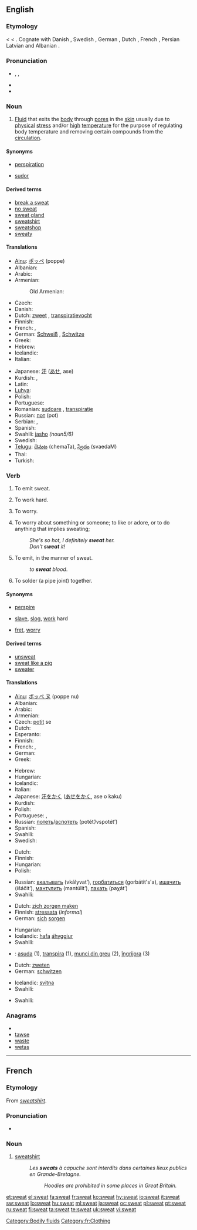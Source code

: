 {{wikipedia|dab=sweat (disambiguation)|sweat}}
{{also|sweats}}
==English==
{{wikipedia}}

===Etymology===
{{etyl|ang}} {{term|swat|swāt|lang=ang}} < {{proto|Germanic|swait-}} < {{proto|Indo-European|swoyd-|to sweat}}. Cognate with Danish {{term|sved|lang=da}}, Swedish {{term|svett|lang=sv}}, German {{term|Schweiß|lang=de}}, Dutch {{term|zweet|lang=nl}}, French {{term|sueur|lang=fr}}, Persian {{term|sc=fa-Arab|خوی|tr=xway|lang=fa}} Latvian {{term|sviedri|lang=lt}} and Albanian {{term|djersë|lang=sq}}.

===Pronunciation===
* {{enPR|swĕt}}, {{IPA|/swɛt/}}, {{SAMPA|/swEt/}}
* {{audio|en-us-sweat.ogg|Audio (US)}}
* {{rhymes|ɛt}}

===Noun===
{{en-noun|-}}

# {{physiology}} [[fluid|Fluid]] that exits the [[body]] through [[pore]]s in the [[skin]] usually due to [[physical]] [[stress]] and/or [[high]] [[temperature]] for the purpose of regulating body temperature and removing certain compounds from the [[circulation]].

====Synonyms====
* {{sense|fluid that exits the body through pores}} [[perspiration]]
* [[sudor]]

====Derived terms====
{{rel-top|terms derived from sweat (noun)}}
* [[break a sweat]]
* [[no sweat]]
* [[sweat gland]]
* [[sweatshirt]]
* [[sweatshop]]
* [[sweaty]]
{{rel-bottom}}

====Translations====
{{trans-top|fluid that exits the body through pores}}
* [[Ainu]]: [[ポッペ]] (poppe)
* Albanian: {{t-|sq|djersë|xs=Albanian}}
* Arabic: {{Arab|[[عرق]]}} {{IPAchar|(ʕáraq)}} {{m}}
* Armenian: {{t-|hy|քրտինք|tr=k’rtink’}}
*: Old Armenian: {{tø|xcl|քիրտն|tr=kʿirtn|sc=Armn|xs=Old Armenian}}
* Czech: {{t+|cs|pot|m}}
* Danish: {{t+|da|sved|c}}
* Dutch: [[zweet]] {{n}}, [[transpiratievocht]] {{n}}
* Finnish: {{t+|fi|hiki}}
* French: {{t+|fr|sueur|f}}, {{t+|fr|transpiration|f}}
* German: [[Schweiß]] {{m}}, [[Schwitze]] {{f}}
* Greek: {{t+|el|ιδρώτας|m|tr=iδrótas}}
* Hebrew: {{t-|he|זיעה|f|tr=zea}}
* Icelandic: {{t+|is|sviti|m}}
* Italian: {{t+|it|sudore|m}}
{{trans-mid}}
* Japanese: [[汗]] ([[あせ]], ase)
* Kurdish: {{ku-Arab|[[ئاره‌ق]]}}, {{ku-Arab|[[ئاره‌قه‌]]}}
* Latin: {{t+|la|sudor|m}}
* [[Luhya]]: {{tø|luy|lukesi}}
* Polish: {{t+|pl|pot|m}}
* Portuguese: {{t+|pt|suor|m}}
* Romanian: [[sudoare]] {{f}}, [[transpiraţie]] {{f}}
* Russian: [[пот]] (pot) {{m}}
* Serbian: {{t-|sr|znoj|m}}, {{t-|sr|pot|m}}
* Spanish: {{t+|es|sudor|m}}
* Swahili: [[jasho]] ''(noun5/6)''
* Swedish: {{t-|sv|svett|n}}
* [[Telugu]]: [[చెమట]] (chemaTa), [[స్వేదం]] (svaedaM)
* Thai: {{t+|th|เหงื่อ}}
* Turkish: {{t+|tr|ter}}
{{trans-bottom}}

===Verb===
{{en-verb}}

# {{intransitive}} To emit sweat.
# {{intransitive|informal}} To work hard.
# {{intransitive|informal}} To worry.
# {{transitive|idiom}} To worry about something or someone; to like or adore, or to do anything that implies sweating;
#: ''She's so hot, I definitely '''sweat''' her.''
#: ''Don't '''sweat''' it!''
# {{transitive}} To emit, in the manner of sweat.
#: ''to '''sweat''' blood''.
# {{intransitive|plumbing}} To solder (a pipe joint) together.

====Synonyms====
* {{sense|emit sweat}} [[perspire]]
* {{sense|work hard}} [[slave]], [[slog]], [[work]] hard
* {{sense|to worry}} [[fret]], [[worry]]

====Derived terms====
{{rel-top|terms derived from sweat (verb)}}
* [[unsweat]]
* [[sweat like a pig]]
* [[sweater]]
{{rel-bottom}}

====Translations====
{{trans-top|to emit sweat}}
* [[Ainu]]: [[ポッペ ヌ]] (poppe nu)
* Albanian: {{t-|sq|djersij|xs=Albanian}}
* Arabic: {{Arab|[[عرق]]}} {{IPAchar|(ʕáriqa)}}
* Armenian: {{t-|hy|քրտնել|tr=k'rtnel}}
* Czech: [[potit]] se
* Dutch: {{t+|nl|zweten}}
* Esperanto: {{t-|eo|ŝviti|xs=Esperanto}}
* Finnish: {{t-|fi|hikoilla}}
* French: {{t+|fr|transpirer}}, {{t+|fr|suer}}
* German: {{t+|de|schwitzen}}
* Greek: {{t+|el|ιδρώνω|tr=iδróno}}
{{trans-mid}}
* Hebrew: {{t-|he|הזיע|tr=hizía}}
* Hungarian: {{t|hu|izzad}}
* Icelandic: {{t+|is|svitna}}
* Italian: {{t+|it|sudare}}
* Japanese: [[汗をかく]] ([[あせをかく]], ase o kaku)
* Kurdish: {{ku-Arab|[[ئاره‌ق]]}}
* Polish: {{t+|pl|pocić się}}
* Portuguese: {{t+|pt|transpirar}}, {{t+|pt|suar}}
* Russian: [[потеть]]/[[вспотеть]] (potét’/vspotét’)
* Spanish: {{t-|es|sudar}}
* Swahili: {{t+|sw|jasho|xs=Swahili}}
* Swedish: {{t+|sv|svettas}}
{{trans-bottom}}

{{trans-top|informal: to work hard}}
<!--Note: add INFORMAL or SLANG terms to this table, where these exist-->
* Dutch: {{t+|nl|zwoegen}}
* Finnish: {{t+|fi|raataa}}
* Hungarian: {{t|hu|robotol}}
* Polish: {{t+|pl|pocić się}}
{{trans-mid}}
* Russian: [[вкалывать]] (vkályvat’), [[горбатиться]] (gorbátit's'a), [[ишачить]] (išáčit’), [[мантулить]] (mantúlit’), [[пахать]] (paχát’)
* Swahili: {{t+|sw|jasho|xs=Swahili}}
{{trans-bottom}}

{{trans-top|informal: to worry}}
<!--Note: add INFORMAL or SLANG terms to this table, where these exist-->
* Dutch: [[zich zorgen maken]]
* Finnish: [[stressata]] (''informal'')
* German: [[sich]] [[sorgen]]<!--is this informal? ... No.-->
{{trans-mid}}
* Hungarian: {{t|hu|izgul}}
* Icelandic: [[hafa]] [[áhyggjur]]
* Swahili: {{t|sw|wasiwasi|xs=Swahili}}
{{trans-bottom}}

{{checktrans-top}}
* {{ttbc|Romanian}}: [[asuda]] (1), [[transpira]] (1), [[munci din greu]] (2), [[îngrijora]] (3)
{{trans-bottom}}

{{trans-top|to emit in the manner of sweat}}
* Dutch: [[zweten]]
* German: [[schwitzen]]
{{trans-mid}}
* Icelandic: [[svitna]]
* Swahili: {{t+|sw|jasho|xs=Swahili}}
{{trans-bottom}}

{{trans-top|to solder together}}
* Swahili: {{t|sw|ungana|xs=Swahili}}
{{trans-mid}}
{{trans-bottom}}

===Anagrams===
* {{alphagram|aestw}}
* [[tawse#English|tawse]]
* [[waste#English|waste]]
* [[wetas#English|wetas]]

[[Category:Bodily fluids]]
----

==French==

===Etymology===
From {{etyl|en|fr}} ''[[sweatshirt]]''.

===Pronunciation===
* {{IPA | /swit/}}

===Noun===
{{fr-noun|m}}

# [[sweatshirt]]
#: ''Les '''sweats''' à capuche sont interdits dans certaines lieux publics en Grande-Bretagne.''
#:: ''Hoodies are prohibited in some places in Great Britain.''

[[Category:fr:Clothing]]

[[et:sweat]]
[[el:sweat]]
[[fa:sweat]]
[[fr:sweat]]
[[ko:sweat]]
[[hy:sweat]]
[[io:sweat]]
[[it:sweat]]
[[sw:sweat]]
[[lo:sweat]]
[[hu:sweat]]
[[ml:sweat]]
[[ja:sweat]]
[[oc:sweat]]
[[pl:sweat]]
[[pt:sweat]]
[[ru:sweat]]
[[fi:sweat]]
[[ta:sweat]]
[[te:sweat]]
[[uk:sweat]]
[[vi:sweat]]